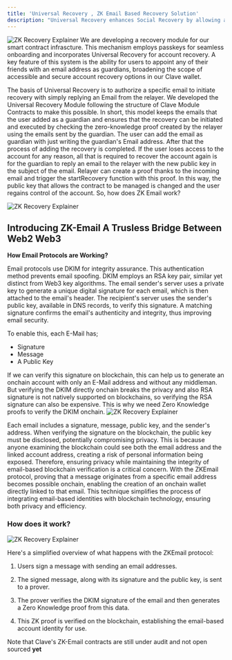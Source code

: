 ```yaml
---
title: 'Universal Recovery , ZK Email Based Recovery Solution'
description: "Universal Recovery enhances Social Recovery by allowing anyone to act as a guardian using just an email account. Powered by ZK Email, it ensures secure and private account recovery without requiring an onchain wallet. This innovative solution addresses the limitations of traditional methods, making secure account recovery more accessible to a broader audience."
---
```


![ZK Recovery Explainer](./images/recoverypic4.jpg)
We are developing a recovery module for our smart contract infrascture. This mechanism employs passkeys for seamless onboarding and incorporates Universal Recovery for account recovery. A key feature of this system is the ability for users to appoint any of their friends with an email address as guardians, broadening the scope of accessible and secure account recovery options in our Clave wallet.

The basis of Universal Recovery is to authorize a specific email to initiate recovery with simply replying an Email from the relayer. We developed the Universal Recovery Module following the structure of Clave Module Contracts to make this possible. In short, this model keeps the emails that the user added as a guardian and ensures that the recovery can be initiated and executed by checking the zero-knowledge proof created by the relayer using the emails sent by the guardian. The user can add the email as guardian with just writing the guardian's Email address. After that the process of adding the recovery is completed. If the user loses access to the account for any reason, all that is required to recover the account again is for the guardian to reply an email to the relayer with the new public key in the subject of the email. Relayer can create a proof thanks to the incoming email and trigger the startRecovery function with this proof. In this way, the public key that allows the contract to be managed is changed and the user regains control of the account. So, how does ZK Email work?


![ZK Recovery Explainer](./images/recoverypic5.png)

## Introducing ZK-Email A Trusless Bridge Between Web2 Web3

**How Email Protocols are Working?**

Email protocols use DKIM for integrity assurance. This authentication method prevents email spoofing. DKIM employs an RSA key pair, similar yet distinct from Web3 key algorithms. The email sender's server uses a private key to generate a unique digital signature for each email, which is then attached to the email's header. The recipient's server uses the sender's public key, available in DNS records, to verify this signature. A matching signature confirms the email's authenticity and integrity, thus improving email security.

To enable this, each E-Mail has;

- Signature
- Message
- A Public Key

If we can verify this signature on blockchain, this can help us to generate an onchain account with only an E-Mail address and without any middleman. But verifying the DKIM directly onchain breaks the privacy and also RSA signature is not natively supported on blockchains, so verifying the RSA signature can also be expensive. This is why we need Zero Knowledge proofs to verify the DKIM onchain.
![ZK Recovery Explainer](./images/recoverypic6.png)

Each email includes a signature, message, public key, and the sender's address. When verifying the signature on the blockchain, the public key must be disclosed, potentially compromising privacy. This is because anyone examining the blockchain could see both the email address and the linked account address, creating a risk of personal information being exposed. Therefore, ensuring privacy while maintaining the integrity of email-based blockchain verification is a critical concern. With the ZKEmail protocol, proving that a message originates from a specific email address becomes possible onchain, enabling the creation of an onchain wallet directly linked to that email. This technique simplifies the process of integrating email-based identities with blockchain technology, ensuring both privacy and efficiency.

### How does it work?
![ZK Recovery Explainer](./images/recoverypic7.png)

Here's a simplified overview of what happens with the ZKEmail protocol:

1. Users sign a message with sending an email addresses.

2. The signed message, along with its signature and the public key, is sent to a prover.

3. The prover verifies the DKIM signature of the email and then generates a Zero Knowledge proof from this data.

4. This ZK proof is verified on the blockchain, establishing the email-based account identity for use.

Note that Clave's ZK-Email contracts are still under audit and not open sourced **yet**

